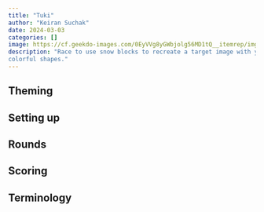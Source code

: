 ```yaml
---
title: "Tuki"
author: "Keiran Suchak"
date: 2024-03-03
categories: []
image: https://cf.geekdo-images.com/0EyVVg8yGWbjolg56MD1tQ__itemrep/img/FOALBG9LfDooK6nK8RuBW61VHYk=/fit-in/246x300/filters:strip_icc()/pic4531003.jpg
description: "Race to use snow blocks to recreate a target image with your
colorful shapes."
---
```


## Theming

## Setting up

## Rounds

## Scoring

## Terminology


